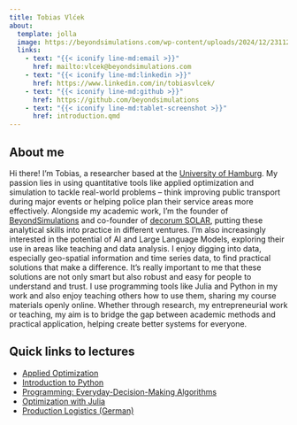 ```yaml
---
title: Tobias Vlćek
about:
  template: jolla
  image: https://beyondsimulations.com/wp-content/uploads/2024/12/231127_Vlcek_Tobais-9303-scaled.jpg
  links:
    - text: "{{< iconify line-md:email >}}"
      href: mailto:vlcek@beyondsimulations.com
    - text: "{{< iconify line-md:linkedin >}}"
      href: https://www.linkedin.com/in/tobiasvlcek/
    - text: "{{< iconify line-md:github >}}"
      href: https://github.com/beyondsimulations
    - text: "{{< iconify line-md:tablet-screenshot >}}"
      href: introduction.qmd
---
```


## About me

Hi there! I'm Tobias, a researcher based at the [University of Hamburg](https://www.bwl.uni-hamburg.de/vw/personen/tobias-vlcek.html). My passion lies in using quantitative tools like applied optimization and simulation to tackle real-world problems – think improving public transport during major events or helping police plan their service areas more effectively. Alongside my academic work, I'm the founder of [BeyondSimulations](https://beyondsimulations.com) and co-founder of [decorum SOLAR](https://www.decorum-solar.de), putting these analytical skills into practice in different ventures. I'm also increasingly interested in the potential of AI and Large Language Models, exploring their use in areas like teaching and data analysis. I enjoy digging into data, especially geo-spatial information and time series data, to find practical solutions that make a difference. It's really important to me that these solutions are not only smart but also robust and easy for people to understand and trust. I use programming tools like Julia and Python in my work and also enjoy teaching others how to use them, sharing my course materials openly online. Whether through research, my entrepreneurial work or teaching, my aim is to bridge the gap between academic methods and practical application, helping create better systems for everyone.

## Quick links to lectures

- [Applied Optimization](https://beyondsimulations.github.io/Applied-Optimization/)
- [Introduction to Python](https://beyondsimulations.github.io/Introduction-to-Python/)
- [Programming: Everyday-Decision-Making Algorithms](https://beyondsimulations.github.io/Programming-Everyday-Decisions/)
- [Optimization with Julia](https://beyondsimulations.github.io/Optimization-with-Julia/)
- [Production Logistics (German)](https://beyondsimulations.github.io/Produktionswirtschaft/)
